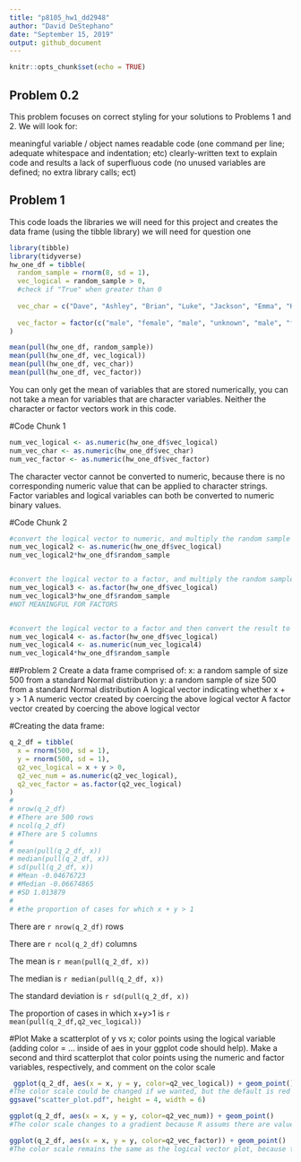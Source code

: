 ```yaml
---
title: "p8105_hw1_dd2948"
author: "David DeStephano"
date: "September 15, 2019"
output: github_document
---
```


```r
knitr::opts_chunk$set(echo = TRUE)
```

## Problem 0.2
This problem focuses on correct styling for your solutions to Problems 1 and 2. We will look for:

meaningful variable / object names
readable code (one command per line; adequate whitespace and indentation; etc)
clearly-written text to explain code and results
a lack of superfluous code (no unused variables are defined; no extra library calls; ect)

## Problem 1
This code loads the libraries we will need for this project and creates the data frame (using the tibble library) we will need for question one
```r
library(tibble)
library(tidyverse)
hw_one_df = tibble(
  random_sample = rnorm(8, sd = 1), 
  vec_logical = random_sample > 0, 
  #check if "True" when greater than 0
  
  vec_char = c("Dave", "Ashley", "Brian", "Luke", "Jackson", "Emma", "Katherine", "Eight"),
  
  vec_factor = factor(c("male", "female", "male", "unknown", "male", "female", "female", "number" ))
)
```

```r
mean(pull(hw_one_df, random_sample))
mean(pull(hw_one_df, vec_logical))
mean(pull(hw_one_df, vec_char))
mean(pull(hw_one_df, vec_factor))
```
You can only get the mean of variables that are stored numerically, you can not take a mean for variables that are character variables. Neither the character or factor vectors work in this code.

#Code Chunk 1
```r
num_vec_logical <- as.numeric(hw_one_df$vec_logical)
num_vec_char <- as.numeric(hw_one_df$vec_char)
num_vec_factor <- as.numeric(hw_one_df$vec_factor)
```
The character vector cannot be converted to numeric, because there is no corresponding numeric value that can be applied to character strings. Factor variables and logical variables can both be converted to numeric binary values.

#Code Chunk 2  
```r
#convert the logical vector to numeric, and multiply the random sample by the result
num_vec_logical2 <- as.numeric(hw_one_df$vec_logical)
num_vec_logical2*hw_one_df$random_sample


#convert the logical vector to a factor, and multiply the random sample by the result
num_vec_logical3 <- as.factor(hw_one_df$vec_logical)
num_vec_logical3*hw_one_df$random_sample
#NOT MEANINGFUL FOR FACTORS


#convert the logical vector to a factor and then convert the result to numeric, and multiply the random sample by the result
num_vec_logical4 <- as.factor(hw_one_df$vec_logical)
num_vec_logical4 <- as.numeric(num_vec_logical4)
num_vec_logical4*hw_one_df$random_sample

```

##Problem 2
Create a data frame comprised of:
x: a random sample of size 500 from a standard Normal distribution
y: a random sample of size 500 from a standard Normal distribution
A logical vector indicating whether x + y > 1
A numeric vector created by coercing the above logical vector
A factor vector created by coercing the above logical vector


#Creating the data frame:
```r
q_2_df = tibble(
  x = rnorm(500, sd = 1),
  y = rnorm(500, sd = 1), 
  q2_vec_logical = x + y > 0,
  q2_vec_num = as.numeric(q2_vec_logical),
  q2_vec_factor = as.factor(q2_vec_logical)
)
# 
# nrow(q_2_df)
# #There are 500 rows
# ncol(q_2_df)
# #There are 5 columns
# 
# mean(pull(q_2_df, x))
# median(pull(q_2_df, x))
# sd(pull(q_2_df, x))
# #Mean -0.04676723
# #Median -0.06674865
# #SD 1.013879
# 
# #the proportion of cases for which x + y > 1

```  
There are `r nrow(q_2_df)` rows

There are `r ncol(q_2_df)` columns

The mean is `r mean(pull(q_2_df, x))`

The median is `r median(pull(q_2_df, x))`

The standard deviation is `r sd(pull(q_2_df, x))`

The proportion of cases in which x+y>1 is `r mean(pull(q_2_df,q2_vec_logical))`


#Plot
Make a scatterplot of y vs x; color points using the logical variable (adding color = ... inside of aes in your ggplot code should help). Make a second and third scatterplot that color points using the numeric and factor variables, respectively, and comment on the color scale



```r
 ggplot(q_2_df, aes(x = x, y = y, color=q2_vec_logical)) + geom_point() 
#The color scale could be changed if we wanted, but the default is red and blue for a logical vector
ggsave("scatter_plot.pdf", height = 4, width = 6)

ggplot(q_2_df, aes(x = x, y = y, color=q2_vec_num)) + geom_point() 
#The color scale changes to a gradient because R assums there are values between0 and 1, when 0 and 1 just represent true and false

ggplot(q_2_df, aes(x = x, y = y, color=q2_vec_factor)) + geom_point() 
#The color scale remains the same as the logical vector plot, because there are only two levels in the factor variable
```
